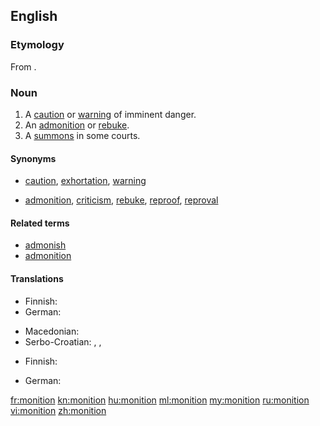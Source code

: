 ==English==

{{was wotd|2011|November|26}}

===Etymology===
From {{etyl|la|en}} {{term/t|la|monitiō||warning, admonition}}.

===Noun===
{{en-noun}}

# A [[caution]] or [[warning]] of imminent danger.
# An [[admonition]] or [[rebuke]].
# A [[summons]] in some courts.

====Synonyms====
* {{sense|caution or warning}} [[caution]], [[exhortation]], [[warning]]
* {{sense|admonition or rebuke}} [[admonition]], [[criticism]], [[rebuke]], [[reproof]], [[reproval]]

====Related terms====
* [[admonish]]
* [[admonition]]

====Translations====
{{trans-top|caution or warning of imminent danger}}
* Finnish: {{t+|fi|varoitus}}
* German: {{t+|de|Mahnung|f}}
{{trans-mid}}
* Macedonian: {{t|mk|предупредување|n|tr=predupredúvanje|sc=Cyrl}}
* Serbo-Croatian: {{t|sh|savjet|m}}, {{t|sh|opomena|f}}, {{t|sh|upozorenje|n}}
{{trans-bottom}}

{{trans-top|admonition or rebuke}}
* Finnish: {{t+|fi|vastalause}}
{{trans-mid}}
* German: {{t+|de|Mahnung|f}}
{{trans-bottom}}

{{trans-see|summons in some courts|summons}}

[[fr:monition]]
[[kn:monition]]
[[hu:monition]]
[[ml:monition]]
[[my:monition]]
[[ru:monition]]
[[vi:monition]]
[[zh:monition]]